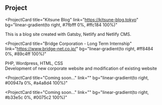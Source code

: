 ## Project

<ProjectCard
  title="Kitsune Blog"
  link="https://kitsune-blog.tokyo"
  bg="linear-gradient(to right, #7fbfff 0%, #ffc184 100%)"
>
  This is a blog site created with Gatsby, Netlify and Netlify CMS.
</ProjectCard>

<ProjectCard
  title="Bridge Corporation - Long Term Internship"
  link="https://www.bridge-net.co.jp/"
  bg="linear-gradient(to right, #ff8484 0%, #89c4ff 100%)"
>
  PHP, Wordpress, HTML, CSS<br/>
  Development of new corporate website and modification of existing website
</ProjectCard>

<ProjectCard
  title="Coming soon..."
  link=""
  bg="linear-gradient(to right, #00947a 0%, #a4a8d4 100%)"
></ProjectCard>

<ProjectCard
  title="Coming soon..."
  link=""
  bg="linear-gradient(to right, #b33e5c 0%, #0075c2 100%)"
></ProjectCard>
